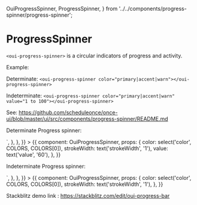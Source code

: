   OuiProgressSpinner,
  ProgressSpinner,
} from '../../components/progress-spinner/progress-spinner';

<Meta title="MDX/ProgressSpinner" component={ProgressSpinner} />

# ProgressSpinner

`<oui-progress-spinner>` is a circular indicators of progress and activity.

Example:

Determinate: `<oui-progress-spinner color="primary|accent|warn"></oui-progress-spinner>`

Indeterminate: `<oui-progress-spinner color="primary|accent|warn" value="1 to 100"></oui-progress-spinner>`

See: https://github.com/scheduleonce/once-ui/blob/master/ui/src/components/progress-spinner/README.md

Determinate Progress spinner:

<Canvas>
  <Story
    name="Determinate"
    parameters={{
      docs: {
        source: {
          code: `<oui-progress-spinner color="primary" value="60"></oui-progress-spinner>`,
        },
      },
    }}
  >
    {{
      component: OuiProgressSpinner,
      props: {
        color: select('color', COLORS, COLORS[0]),
        strokeWidth: text('strokeWidth', '1'),
        value: text('value', '60'),
      },
    }}
  </Story>
</Canvas>

Indeterminate Progress spinner:

<Canvas>
  <Story
    name="Indeterminate"
    parameters={{
      docs: {
        source: {
          code: `<oui-progress-spinner color="primary"></oui-progress-spinner>`,
        },
      },
    }}
  >
    {{
      component: OuiProgressSpinner,
      props: {
        color: select('color', COLORS, COLORS[0]),
        strokeWidth: text('strokeWidth', '1'),
      },
    }}
  </Story>
</Canvas>

Stackblitz demo link : https://stackblitz.com/edit/oui-progress-bar

<ArgsTable of={OuiProgressSpinner} />
